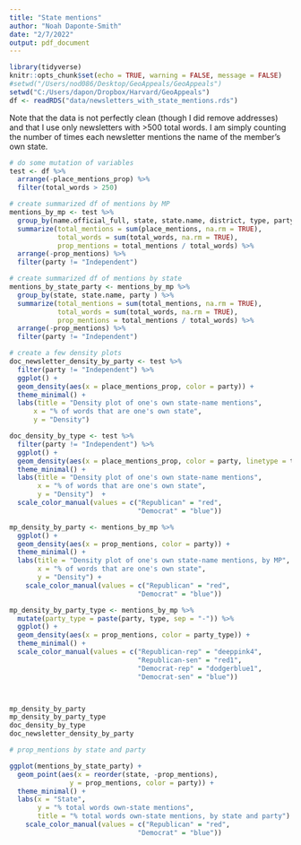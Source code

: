 ```yaml
---
title: "State mentions"
author: "Noah Daponte-Smith"
date: "2/7/2022"
output: pdf_document
---
```


```r
library(tidyverse)
knitr::opts_chunk$set(echo = TRUE, warning = FALSE, message = FALSE)
#setwd("/Users/nod086/Desktop/GeoAppeals/GeoAppeals")
setwd("C:/Users/dapon/Dropbox/Harvard/GeoAppeals")
df <- readRDS("data/newsletters_with_state_mentions.rds")
```

Note that the data is not perfectly clean (though I did remove addresses) and that I use only newsletters with >500 total words. I am simply counting the number of times each newsletter mentions the name of the member's own state. 

```r

# do some mutation of variables 
test <- df %>% 
  arrange(-place_mentions_prop) %>% 
  filter(total_words > 250)

# create summarized df of mentions by MP
mentions_by_mp <- test %>% 
  group_by(name.official_full, state, state.name, district, type, party, sex, Race) %>% 
  summarize(total_mentions = sum(place_mentions, na.rm = TRUE),
            total_words = sum(total_words, na.rm = TRUE), 
            prop_mentions = total_mentions / total_words) %>%
  arrange(-prop_mentions) %>% 
  filter(party != "Independent")

# create summarized df of mentions by state
mentions_by_state_party <- mentions_by_mp %>% 
  group_by(state, state.name, party ) %>% 
  summarize(total_mentions = sum(total_mentions, na.rm = TRUE),
            total_words = sum(total_words, na.rm = TRUE), 
            prop_mentions = total_mentions / total_words) %>%
  arrange(-prop_mentions) %>% 
  filter(party != "Independent")

# create a few density plots 
doc_newsletter_density_by_party <- test %>% 
  filter(party != "Independent") %>% 
  ggplot() + 
  geom_density(aes(x = place_mentions_prop, color = party)) + 
  theme_minimal() + 
  labs(title = "Density plot of one's own state-name mentions",
      x = "% of words that are one's own state", 
      y = "Density")

doc_density_by_type <- test %>% 
  filter(party != "Independent") %>% 
  ggplot() + 
  geom_density(aes(x = place_mentions_prop, color = party, linetype = type)) + 
  theme_minimal() + 
  labs(title = "Density plot of one's own state-name mentions",
       x = "% of words that are one's own state", 
       y = "Density")  +
  scale_color_manual(values = c("Republican" = "red",
                                "Democrat" = "blue"))

mp_density_by_party <- mentions_by_mp %>% 
  ggplot() + 
  geom_density(aes(x = prop_mentions, color = party)) + 
  theme_minimal() + 
  labs(title = "Density plot of one's own state-name mentions, by MP",
       x = "% of words that are one's own state",
       y = "Density") + 
    scale_color_manual(values = c("Republican" = "red",
                                "Democrat" = "blue")) 

mp_density_by_party_type <- mentions_by_mp %>% 
  mutate(party_type = paste(party, type, sep = "-")) %>% 
  ggplot() + 
  geom_density(aes(x = prop_mentions, color = party_type)) + 
  theme_minimal() +
  scale_color_manual(values = c("Republican-rep" = "deeppink4",
                                "Republican-sen" = "red1",
                                "Democrat-rep" = "dodgerblue1",
                                "Democrat-sen" = "blue")) 



mp_density_by_party
mp_density_by_party_type
doc_density_by_type
doc_newsletter_density_by_party

```



```r
# prop_mentions by state and party 

ggplot(mentions_by_state_party) + 
  geom_point(aes(x = reorder(state, -prop_mentions),
               y = prop_mentions, color = party)) + 
  theme_minimal() + 
  labs(x = "State",
       y = "% total words own-state mentions", 
       title = "% total words own-state mentions, by state and party") + 
    scale_color_manual(values = c("Republican" = "red",
                                "Democrat" = "blue")) 



```